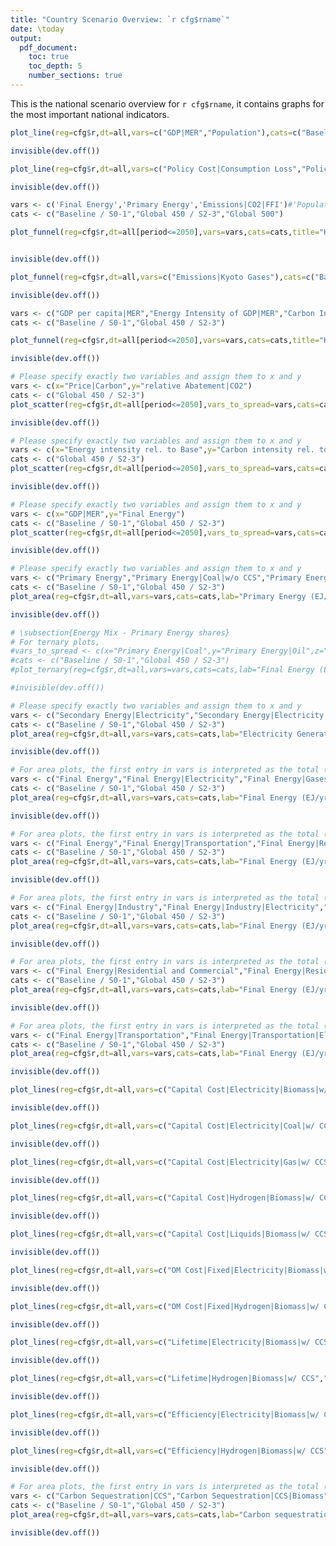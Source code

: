```yaml
---
title: "Country Scenario Overview: `r cfg$rname`"
date: \today
output:
  pdf_document:
    toc: true
    toc_depth: 5
    number_sections: true
---
```

  
  This is the national scenario overview for `r cfg$rname`, it contains graphs for the most important national indicators.
  
\section{National results}

\subsection{GDP and Population over time in Baseline scenarios}

```r

plot_line(reg=cfg$r,dt=all,vars=c("GDP|MER","Population"),cats=c("Baseline / S0-1"),title="Socio-Economic Indicators",file_pre="gdp_pop_line")   

invisible(dev.off())

```
\subsection{Macro economic results}

```r

plot_line(reg=cfg$r,dt=all,vars=c("Policy Cost|Consumption Loss","Policy Cost|GDP Loss"),cats=c("Global 450 / S2-3"),title="Policy Costs in Global 450 / S2-3 scenarios",file_pre="cons_gdp_loss_line")   

invisible(dev.off())

```

\subsection{Key energy system characteristics}

```r

vars <- c('Final Energy','Primary Energy','Emissions|CO2|FFI')#'Population')
cats <- c("Baseline / S0-1","Global 450 / S2-3","Global 500")

plot_funnel(reg=cfg$r,dt=all[period<=2050],vars=vars,cats=cats,title="Key energy system characteristics",file_pre="fe_pe_co2_funnel",glob_lines=T,xlim=c(2000,2050))   


invisible(dev.off())

```

\subsection{Kyoto gas emissions over time}

```r

plot_funnel(reg=cfg$r,dt=all,vars=c("Emissions|Kyoto Gases"),cats=c("Baseline","Global 450 / S3","Global 500"),title="Kyoto gas emissions",file_pre="GHG_funnel",glob_lines=T,xlim=c(2000,2050))   

invisible(dev.off())

```

\subsection{Kaya Factors over time}

```r

vars <- c("GDP per capita|MER","Energy Intensity of GDP|MER","Carbon Intensity of FE","Emissions per capita")
cats <- c("Baseline / S0-1","Global 450 / S2-3")

plot_funnel(reg=cfg$r,dt=all[period<=2050],vars=vars,cats=cats,title="Kaya factors",file_pre="kaya_funnel",glob_lines=T,xlim=c(2000,2050))   

invisible(dev.off())

```
\subsection{Elasticity of models: relative abatement as function of Carbon price}

```r

# Please specify exactly two variables and assign them to x and y
vars <- c(x="Price|Carbon",y="relative Abatement|CO2")
cats <- c("Global 450 / S2-3")
plot_scatter(reg=cfg$r,dt=all[period<=2050],vars_to_spread=vars,cats=cats,title="Relative Abatement",file_pre="relAb_co2pr_scatter",xlog=T,xlim=c(10,1000))   

invisible(dev.off())

```

\subsection{Elasticity of models: Carbon Intensity vs. Energy Intensity}

```r

# Please specify exactly two variables and assign them to x and y
vars <- c(x="Energy intensity rel. to Base",y="Carbon intensity rel. to Base")
cats <- c("Global 450 / S2-3")
plot_scatter(reg=cfg$r,dt=all[period<=2050],vars_to_spread=vars,cats=cats,title="Carbon Intensity vs. Energy Intensity",file_pre="ci_ei_scatter")   

invisible(dev.off())

```

\subsection{Final Energy over GDP}

```r

# Please specify exactly two variables and assign them to x and y
vars <- c(x="GDP|MER",y="Final Energy")
cats <- c("Baseline / S0-1","Global 450 / S2-3")
plot_scatter(reg=cfg$r,dt=all[period<=2050],vars_to_spread=vars,cats=cats,title="Socio-Economic Indicators",file_pre="gdp_fe_scatter")   

invisible(dev.off())

```

\subsection{Energy Mix - Primary Energy}

```r

# Please specify exactly two variables and assign them to x and y
vars <- c("Primary Energy","Primary Energy|Coal|w/o CCS","Primary Energy|Coal|w/ CCS","Primary Energy|Gas|w/o CCS","Primary Energy|Gas|w/ CCS","Primary Energy|Oil|w/o CCS","Primary Energy|Oil|w/ CCS","Primary Energy|Biomass|w/o CCS","Primary Energy|Biomass|w/ CCS","Primary Energy|Nuclear","Primary Energy|Hydro","Primary Energy|Wind","Primary Energy|Solar","Primary Energy|Geothermal","Primary Energy|Other")
cats <- c("Baseline / S0-1","Global 450 / S2-3")
plot_area(reg=cfg$r,dt=all,vars=vars,cats=cats,lab="Primary Energy (EJ/yr)",file_pre="pe_area",xlim=c(2000,2050))   

invisible(dev.off())

```

```r
# \subsection{Energy Mix - Primary Energy shares}
# For ternary plots, 
#vars_to_spread <- c(x="Primary Energy|Coal",y="Primary Energy|Oil",z="Primary Energy|Non-Biomass Renewables")
#cats <- c("Baseline / S0-1","Global 450 / S2-3")
#plot_ternary(reg=cfg$r,dt=all,vars=vars,cats=cats,lab="Final Energy (EJ/yr)",file_pre="pe_tern",yearmax=2050)   

#invisible(dev.off())

```

\subsection{Energy Mix - Electricity}

```r

# Please specify exactly two variables and assign them to x and y
vars <- c("Secondary Energy|Electricity","Secondary Energy|Electricity|Coal|w/o CCS","Secondary Energy|Electricity|Coal|w/ CCS","Secondary Energy|Electricity|Gas|w/o CCS","Secondary Energy|Electricity|Gas|w/ CCS","Secondary Energy|Electricity|Oil","Secondary Energy|Electricity|Biomass|w/o CCS","Secondary Energy|Electricity|Biomass|w/ CCS","Secondary Energy|Electricity|Nuclear","Secondary Energy|Electricity|Hydro","Secondary Energy|Electricity|Wind","Secondary Energy|Electricity|Solar","Secondary Energy|Electricity|Geothermal","Secondary Energy|Electricity|Other")
cats <- c("Baseline / S0-1","Global 450 / S2-3")
plot_area(reg=cfg$r,dt=all,vars=vars,cats=cats,lab="Electricity Generation (EJ/yr)",file_pre="ele_area",xlim=c(2000,2050))   

invisible(dev.off())

```

\subsection{Energy Mix - Final Energy by carrier}

```r

# For area plots, the first entry in vars is interpreted as the total (line_plot on top)
vars <- c("Final Energy","Final Energy|Electricity","Final Energy|Gases","Final Energy|Heat","Final Energy|Hydrogen","Final Energy|Liquids","Final Energy|Other","Final Energy|Solids")
cats <- c("Baseline / S0-1","Global 450 / S2-3")
plot_area(reg=cfg$r,dt=all,vars=vars,cats=cats,lab="Final Energy (EJ/yr)",file_pre="fe_c_area",xlim=c(2000,2050))   

invisible(dev.off())

```

\subsection{Energy Mix - Final Energy by sector}

```r

# For area plots, the first entry in vars is interpreted as the total (line_plot on top)
vars <- c("Final Energy","Final Energy|Transportation","Final Energy|Residential and Commercial","Final Energy|Industry","Final Energy|Other Sector")
cats <- c("Baseline / S0-1","Global 450 / S2-3")
plot_area(reg=cfg$r,dt=all,vars=vars,cats=cats,lab="Final Energy (EJ/yr)",file_pre="fe_s_area")   

invisible(dev.off())

```

\subsection{Energy Mix - Final Energy in Industry}

```r

# For area plots, the first entry in vars is interpreted as the total (line_plot on top)
vars <- c("Final Energy|Industry","Final Energy|Industry|Electricity","Final Energy|Industry|Gases","Final Energy|Industry|Heat","Final Energy|Industry|Hydrogen","Final Energy|Industry|Liquids","Final Energy|Industry|Other","Final Energy|Industry|Solids")
cats <- c("Baseline / S0-1","Global 450 / S2-3")
plot_area(reg=cfg$r,dt=all,vars=vars,cats=cats,lab="Final Energy (EJ/yr)",file_pre="fe_industry_area")   

invisible(dev.off())

```

\subsection{Energy Mix - Final Energy in Residential and Commercial}

```r

# For area plots, the first entry in vars is interpreted as the total (line_plot on top)
vars <- c("Final Energy|Residential and Commercial","Final Energy|Residential and Commercial|Electricity","Final Energy|Residential and Commercial|Gases","Final Energy|Residential and Commercial|Heat","Final Energy|Residential and Commercial|Hydrogen","Final Energy|Residential and Commercial|Liquids","Final Energy|Residential and Commercial|Other", "Final Energy|Residential and Commercial|Solids")
cats <- c("Baseline / S0-1","Global 450 / S2-3")
plot_area(reg=cfg$r,dt=all,vars=vars,cats=cats,lab="Final Energy (EJ/yr)",file_pre="fe_buildings_area")   

invisible(dev.off())

```

\subsection{Energy Mix - Final Energy in Transportation}

```r

# For area plots, the first entry in vars is interpreted as the total (line_plot on top)
vars <- c("Final Energy|Transportation","Final Energy|Transportation|Electricity","Final Energy|Transportation|Gases","Final Energy|Transportation|Hydrogen","Final Energy|Transportation|Liquids","Final Energy|Transportation|Other")
cats <- c("Baseline / S0-1","Global 450 / S2-3")
plot_area(reg=cfg$r,dt=all,vars=vars,cats=cats,lab="Final Energy (EJ/yr)",file_pre="fe_transport_area")   

invisible(dev.off())

```

\subsection{Techno-economic assumptions CCS: capital costs}

```r

plot_lines(reg=cfg$r,dt=all,vars=c("Capital Cost|Electricity|Biomass|w/ CCS","Capital Cost|Electricity|Biomass|w/ CCS|1"),cats= c("Baseline other","Optimal 450"),title="Capital costs of CCS",file_pre="capital_costs_CCS_line")   

invisible(dev.off())
```

\subsection{Techno-economic assumptions CCS: capital costs}

```r

plot_lines(reg=cfg$r,dt=all,vars=c("Capital Cost|Electricity|Coal|w/ CCS","Capital Cost|Electricity|Coal|w/ CCS|1","Capital Cost|Electricity|Coal|w/ CCS|2"),cats= c("Baseline other","Optimal 450"),title="Capital costs of CCS",file_pre="capital_costs_CCS_line")   

invisible(dev.off())
```

\subsection{Techno-economic assumptions CCS: capital costs}

```r

plot_lines(reg=cfg$r,dt=all,vars=c("Capital Cost|Electricity|Gas|w/ CCS","Capital Cost|Electricity|Gas|w/ CCS|1","Capital Cost|Electricity|Gas|w/ CCS|2"),cats= c("Baseline other","Optimal 450"),title="Capital costs of CCS",file_pre="capital_costs_CCS_line")   

invisible(dev.off())
```

\subsection{Techno-economic assumptions CCS: capital costs}

```r

plot_lines(reg=cfg$r,dt=all,vars=c("Capital Cost|Hydrogen|Biomass|w/ CCS","Capital Cost|Hydrogen|Coal|w/ CCS","Capital Cost|Hydrogen|Gas|w/ CCS"),cats= c("Baseline other","Optimal 450"),title="Capital costs of CCS",file_pre="capital_costs_CCS_line")   

invisible(dev.off())
```

\subsection{Techno-economic assumptions CCS: capital costs}

```r

plot_lines(reg=cfg$r,dt=all,vars=c("Capital Cost|Liquids|Biomass|w/ CCS","Capital Cost|Liquids|Coal|w/ CCS","Capital Cost|Liquids|Gas|w/ CCS"),cats= c("Baseline other","Optimal 450"),title="Capital costs of CCS",file_pre="capital_costs_CCS_line")   

invisible(dev.off())
```

\subsection{Techno-economic assumptions CCS: OM costs}

```r

plot_lines(reg=cfg$r,dt=all,vars=c("OM Cost|Fixed|Electricity|Biomass|w/ CCS","OM Cost|Fixed|Electricity|Coal|w/ CCS","OM Cost|Fixed|Electricity|Coal|w/ CCS|1","OM Cost|Fixed|Electricity|Coal|w/ CCS|2","OM Cost|Fixed|Electricity|Gas|w/ CCS","OM Cost|Fixed|Electricity|Gas|w/ CCS|1 ","OM Cost|Fixed|Electricity|Gas|w/ CCS|2"),cats= c("Baseline other","Optimal 450"),title="OM costs of CCS",file_pre="OM_costs_CCS_line")   

invisible(dev.off())
```

\subsection{Techno-economic assumptions CCS: OM costs}

```r

plot_lines(reg=cfg$r,dt=all,vars=c("OM Cost|Fixed|Hydrogen|Biomass|w/ CCS","OM Cost|Fixed|Hydrogen|Coal|w/ CCS","OM Cost|Fixed|Hydrogen|Gas|w/ CCS","OM Cost|Fixed|Liquids|Biomass|w/ CCS","OM Cost|Fixed|Liquids|Coal|w/ CCS","OM Cost|Fixed|Liquids|Gas|w/ CCS"),cats= c("Baseline other","Optimal 450"),title="OM costs of CCS",file_pre="OM_costs_CCS_line")   

invisible(dev.off())
```

\subsection{Techno-economic assumptions CCS: lifetime}

```r

plot_lines(reg=cfg$r,dt=all,vars=c("Lifetime|Electricity|Biomass|w/ CCS","Lifetime|Electricity|Coal|w/ CCS","Lifetime|Electricity|Coal|w/ CCS|1","Lifetime|Electricity|Coal|w/ CCS|2","Lifetime|Electricity|Gas|w/ CCS","Lifetime|Electricity|Gas|w/ CCS|1","Lifetime|Electricity|Gas|w/ CCS|2"),cats= c("Baseline other","Optimal 450"),title="Lifetime of CCS",file_pre="Lifetime_CCS_line")   

invisible(dev.off())
```

\subsection{Techno-economic assumptions CCS: lifetime}

```r

plot_lines(reg=cfg$r,dt=all,vars=c("Lifetime|Hydrogen|Biomass|w/ CCS","Lifetime|Hydrogen|Coal|w/ CCS","Lifetime|Hydrogen|Gas|w/ CCS","Lifetime|Liquids|Biomass|w/ CCS","Lifetime|Liquids|Coal|w/ CCS","Lifetime|Liquids|Gas|w/ CCS"),cats= c("Baseline other","Optimal 450"),title="Lifetime of CCS",file_pre="Lifetime_CCS_line")   

invisible(dev.off())
```

\subsection{Techno-economic assumptions CCS: efficiency}

```r

plot_lines(reg=cfg$r,dt=all,vars=c("Efficiency|Electricity|Biomass|w/ CCS","Efficiency|Electricity|Biomass|w/ CCS|1","Efficiency|Electricity|Coal|w/ CCS|1","Efficiency|Electricity|Coal|w/ CCS|2","Efficiency|Electricity|Gas|w/ CCS|1","Efficiency|Electricity|Gas|w/ CCS|2"),cats= c("Baseline other","Optimal 450"),title="Efficiency of CCS",file_pre="Efficiency_CCS_line")   

invisible(dev.off())
```

\subsection{Techno-economic assumptions CCS: efficiency}

```r

plot_lines(reg=cfg$r,dt=all,vars=c("Efficiency|Hydrogen|Biomass|w/ CCS","Efficiency|Hydrogen|Coal|w/ CCS","Efficiency|Hydrogen|Gas|w/ CCS","Efficiency|Liquids|Biomass|w/ CCS","Efficiency|Liquids|Coal|w/ CCS","Efficiency|Liquids|Gas|w/ CCS"),cats= c("Baseline other","Optimal 450"),title="Efficiency of CCS",file_pre="Efficiency_CCS_line")   

invisible(dev.off())
```

\subsection{Carbon sequestration - CCS}

```r

# For area plots, the first entry in vars is interpreted as the total (line_plot on top)
vars <- c("Carbon Sequestration|CCS","Carbon Sequestration|CCS|Biomass","Carbon Sequestration|CCS|Fossil")
cats <- c("Baseline / S0-1","Global 450 / S2-3")
plot_area(reg=cfg$r,dt=all,vars=vars,cats=cats,lab="Carbon sequestration (Mt CO2/yr)",file_pre="cs_CCS_area")   

invisible(dev.off())
```

